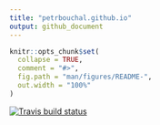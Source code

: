 ```yaml
---
title: "petrbouchal.github.io"
output: github_document
---
```


<!-- README.md is generated from README.Rmd. Please edit that file -->

```r
knitr::opts_chunk$set(
  collapse = TRUE,
  comment = "#>",
  fig.path = "man/figures/README-",
  out.width = "100%"
)
```

<!-- badges: start -->

<!-- badges: start -->
[![Travis build status](https://travis-ci.org/petrbouchal/petrbouchal.github.io.svg?branch=master)](https://travis-ci.org/petrbouchal/petrbouchal.github.io)
<!-- badges: end -->

<!-- badges: end -->
